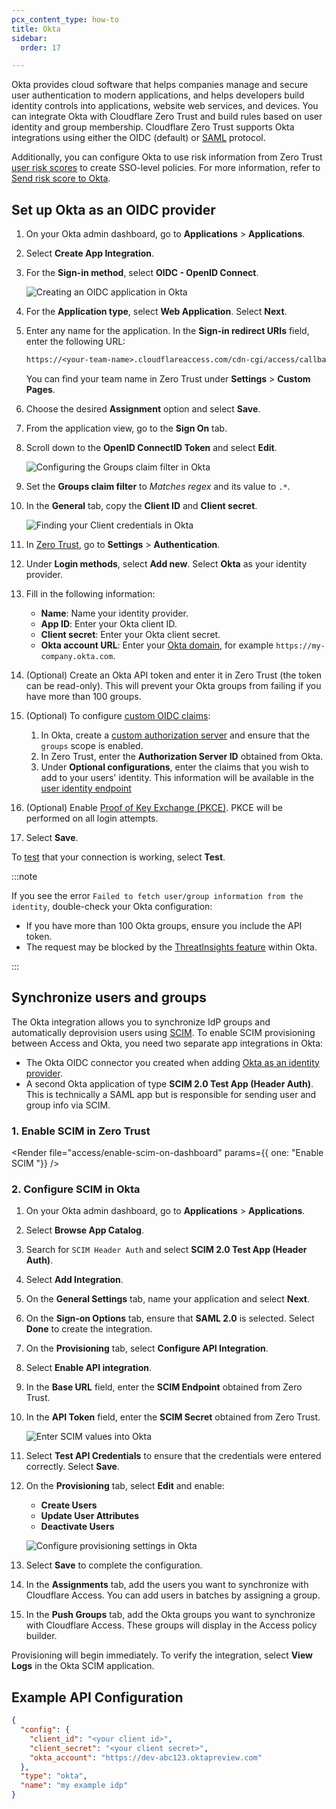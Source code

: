 ```yaml
---
pcx_content_type: how-to
title: Okta
sidebar:
  order: 17

---
```



Okta provides cloud software that helps companies manage and secure user authentication to modern applications, and helps developers build identity controls into applications, website web services, and devices. You can integrate Okta with Cloudflare Zero Trust and build rules based on user identity and group membership. Cloudflare Zero Trust supports Okta integrations using either the OIDC (default) or [SAML](/cloudflare-one/identity/idp-integration/okta-saml/) protocol.

Additionally, you can configure Okta to use risk information from Zero Trust [user risk scores](/cloudflare-one/insights/risk-score/) to create SSO-level policies. For more information, refer to [Send risk score to Okta](/cloudflare-one/insights/risk-score/#send-risk-score-to-okta).

## Set up Okta as an OIDC provider

1. On your Okta admin dashboard, go to **Applications** > **Applications**.

2. Select **Create App Integration**.

3. For the **Sign-in method**, select **OIDC - OpenID Connect**.

   ![Creating an OIDC application in Okta](~/assets/images/cloudflare-one/identity/okta/okta-1.png)

4. For the **Application type**, select **Web Application**. Select **Next**.

5. Enter any name for the application. In the **Sign-in redirect URIs** field, enter the following URL:

   ```txt
   https://<your-team-name>.cloudflareaccess.com/cdn-cgi/access/callback
   ```

   You can find your team name in Zero Trust under **Settings** > **Custom Pages**.

6. Choose the desired **Assignment** option and select **Save**.

7. From the application view, go to the **Sign On** tab.

8. Scroll down to the **OpenID ConnectID Token** and select **Edit**.

   ![Configuring the Groups claim filter in Okta](~/assets/images/cloudflare-one/identity/okta/okta-2.png)

9. Set the **Groups claim filter** to *Matches regex* and its value to `.*`.

10. In the **General** tab, copy the **Client ID** and **Client secret**.

    ![Finding your Client credentials in Okta](~/assets/images/cloudflare-one/identity/okta/okta-3.png)

11. In [Zero Trust](https://one.dash.cloudflare.com), go to **Settings** > **Authentication**.

12. Under **Login methods**, select **Add new**. Select **Okta** as your identity provider.

13. Fill in the following information:

    * **Name**: Name your identity provider.
    * **App ID**: Enter your Okta client ID.
    * **Client secret**: Enter your Okta client secret.
    * **Okta account URL**: Enter your [Okta domain](https://developer.okta.com/docs/guides/find-your-domain/main/), for example `https://my-company.okta.com`.

14. (Optional) Create an Okta API token and enter it in Zero Trust (the token can be read-only). This will prevent your Okta groups from failing if you have more than 100 groups.

15. (Optional) To configure [custom OIDC claims](/cloudflare-one/identity/idp-integration/generic-oidc/#oidc-claims):
    1. In Okta, create a [custom authorization server](https://developer.okta.com/docs/guides/customize-authz-server/main/) and ensure that the `groups` scope is enabled.
    2. In Zero Trust, enter the **Authorization Server ID** obtained from Okta.
    3. Under **Optional configurations**, enter the claims that you wish to add to your users' identity. This information will be available in the [user identity endpoint](/cloudflare-one/identity/authorization-cookie/application-token/#user-identity)

16. (Optional) Enable [Proof of Key Exchange (PKCE)](https://www.oauth.com/oauth2-servers/pkce/). PKCE will be performed on all login attempts.

17. Select **Save**.

To [test](/cloudflare-one/identity/idp-integration/#test-idps-in-zero-trust) that your connection is working, select **Test**.

:::note


If you see the error `Failed to fetch user/group information from the identity`, double-check your Okta configuration:

* If you have more than 100 Okta groups, ensure you include the API token.
* The request may be blocked by the [ThreatInsights feature](https://help.okta.com/en/prod/Content/Topics/Security/threat-insight/ti-index.htm) within Okta.


:::

## Synchronize users and groups

The Okta integration allows you to synchronize IdP groups and automatically deprovision users using [SCIM](/cloudflare-one/identity/users/scim/). To enable SCIM provisioning between Access and Okta, you need two separate app integrations in Okta:

* The Okta OIDC connector you created when adding [Okta as an identity provider](/cloudflare-one/identity/idp-integration/okta/#set-up-okta-as-an-oidc-provider).
* A second Okta application of type **SCIM 2.0 Test App (Header Auth)**. This is technically a SAML app but is responsible for sending user and group info via SCIM.

### 1. Enable SCIM in Zero Trust

<Render file="access/enable-scim-on-dashboard" params={{ one: "Enable SCIM "}} />

### 2. Configure SCIM in Okta

1. On your Okta admin dashboard, go to **Applications** > **Applications**.

2. Select **Browse App Catalog**.

3. Search for `SCIM Header Auth` and select **SCIM 2.0 Test App (Header Auth)**.

4. Select **Add Integration**.

5. On the **General Settings** tab, name your application and select **Next**.

6. On the **Sign-on Options** tab, ensure that **SAML 2.0** is selected. Select **Done** to create the integration.

7. On the **Provisioning** tab, select **Configure API Integration**.

8. Select **Enable API integration**.

9. In the **Base URL** field, enter the **SCIM Endpoint** obtained from Zero Trust.

10. In the **API Token** field, enter the **SCIM Secret** obtained from Zero Trust.

    ![Enter SCIM values into Okta](~/assets/images/cloudflare-one/identity/okta/enter-scim-values.png)

11. Select **Test API Credentials** to ensure that the credentials were entered correctly. Select **Save**.

12. On the **Provisioning** tab, select **Edit** and enable:

    * **Create Users**
    * **Update User Attributes**
    * **Deactivate Users**

    ![Configure provisioning settings in Okta](~/assets/images/cloudflare-one/identity/okta/enable-provisioning.png)

13. Select **Save** to complete the configuration.

14. In the **Assignments** tab, add the users you want to synchronize with Cloudflare Access. You can add users in batches by assigning a group.

15. In the **Push Groups** tab, add the Okta groups you want to synchronize with Cloudflare Access. These groups will display in the Access policy builder.

Provisioning will begin immediately. To verify the integration, select **View Logs** in the Okta SCIM application.

## Example API Configuration

```json
{
  "config": {
    "client_id": "<your client id>",
    "client_secret": "<your client secret>",
    "okta_account": "https://dev-abc123.oktapreview.com"
  },
  "type": "okta",
  "name": "my example idp"
}
```
